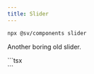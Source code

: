 ```yaml
---
title: Slider
---
```


```bash
npx @sv/components slider
```

Another boring old slider.

<Example title="Example">
  <div slot="preview" class="w-full">
    <Slider>
      <div class="flex-none w-full h-[400px] p-2">
        <div class="w-full h-full bg-zinc-400"></div>
      </div>
      <div class="flex-none w-full h-[400px] p-2">
        <div class="w-full h-full bg-zinc-400"></div>
      </div>
      <div class="flex-none w-full h-[400px] p-2">
        <div class="w-full h-full bg-zinc-400"></div>
      </div>
    </Slider>
  </div>
  <div slot="code">
    ```tsx
      <Slider>
        <div class="flex-none w-full h-[400px] p-2">
          <div class="w-full h-full bg-zinc-400"></div>
        </div>
        <div class="flex-none w-full h-[400px] p-2">
          <div class="w-full h-full bg-zinc-400"></div>
        </div>
        <div class="flex-none w-full h-[400px] p-2">
          <div class="w-full h-full bg-zinc-400"></div>
        </div>
      </Slider>
    ```
  </div>
</Example>
